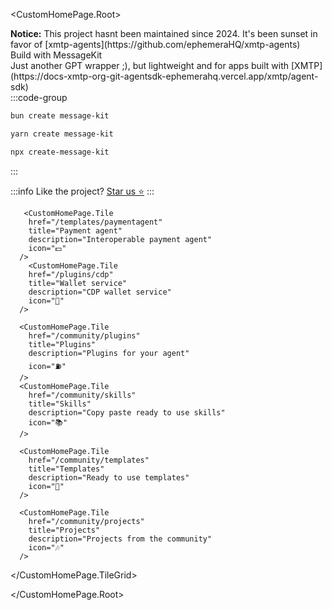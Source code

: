 
<CustomHomePage.Root>
<div className="deprecation-notice">
  <strong>Notice:</strong> This project hasnt been maintained since 2024. It's been sunset in favor of [xmtp-agents](https://github.com/ephemeraHQ/xmtp-agents)
</div>
<CustomHomePage.Headline>
  Build with MessageKit
</CustomHomePage.Headline>
  <div className="custom-homepage-description" style={{ textAlign: 'center' }}>
   Just another GPT wrapper ;), but lightweight and for apps built with [XMTP](https://docs-xmtp-org-git-agentsdk-ephemerahq.vercel.app/xmtp/agent-sdk)
  </div>

<div className="custom-homepage-tile-grid-container" style={{ 
  marginTop: '2rem', 
  marginBottom: '2rem', 
  width: '75%', 
  maxWidth: '400px', 
  margin: '2rem auto',
  textAlign: 'center',
  fontSize: '1.5rem'
}}>
:::code-group

```bash [bun]
bun create message-kit
```

```bash [yarn]
yarn create message-kit
```

```bash [npx]
npx create-message-kit
```

:::

:::info
Like the project? [Star us ⭐️](https://github.com/ephemeraHQ/message-kit)
:::

</div>
  <CustomHomePage.TileGrid>

       <CustomHomePage.Tile
        href="/templates/paymentagent"
        title="Payment agent"
        description="Interoperable payment agent"
        icon="💵"
      />
        <CustomHomePage.Tile
        href="/plugins/cdp"
        title="Wallet service"
        description="CDP wallet service"
        icon="🔑"
      />

      <CustomHomePage.Tile
        href="/community/plugins"
        title="Plugins"
        description="Plugins for your agent"
        icon="⛽️"
      />
      <CustomHomePage.Tile
        href="/community/skills"
        title="Skills"
        description="Copy paste ready to use skills"
        icon="📚"
      />

      <CustomHomePage.Tile
        href="/community/templates"
        title="Templates"
        description="Ready to use templates"
        icon="🔋"
      />

      <CustomHomePage.Tile
        href="/community/projects"
        title="Projects"
        description="Projects from the community"
        icon="🎶"
      />

  </CustomHomePage.TileGrid>

</CustomHomePage.Root>
